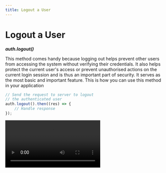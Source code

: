 ```yaml
---
title: Logout a User
---
```

# Logout a User

***auth.logout()***

This method comes handy because logging out helps prevent other users from accessing the system without verifying their credentials. It also helps protect the current user's access or prevent unauthorised actions on the current login session and is thus an important part of security. It serves as the most basic and important feature.
This is how you can use this method in your application


```js
// Send the request to server to logout
// the authenticated user
auth.logout().then((res) => {
    // Handle response
});
```

![Logout a User](/images/guides/logout.webm)
